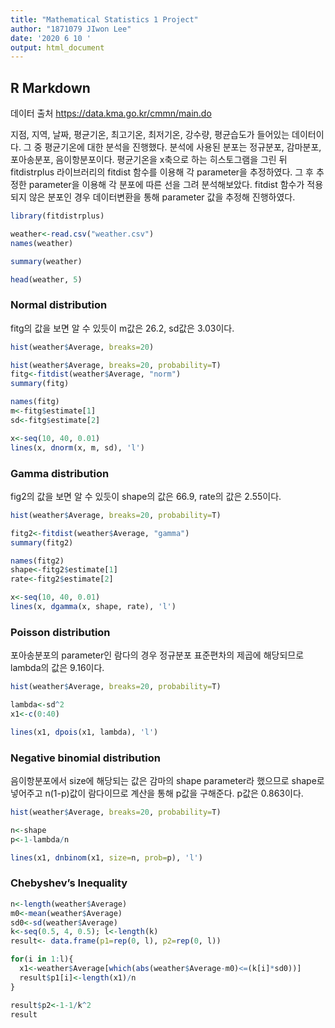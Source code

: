 ```yaml
---
title: "Mathematical Statistics 1 Project"
author: "1871079 JIwon Lee"
date: '2020 6 10 '
output: html_document
---
```


## R Markdown

데이터 출처
<https://data.kma.go.kr/cmmn/main.do>

지점, 지역, 날짜, 평균기온, 최고기온, 최저기온, 강수량, 평균습도가 들어있는 데이터이다.
그 중 평균기온에 대한 분석을 진행했다. 분석에 사용된 분포는 정규분포, 감마분포, 포아송분포, 음이항분포이다.
평균기온을 x축으로 하는 히스토그램을 그린 뒤 fitdistrplus 라이브러리의 fitdist 함수를 이용해 각 parameter을 추정하였다. 그 후 추정한 parameter을 이용해 각 분포에 따른 선을 그려 분석해보았다. fitdist 함수가 적용되지 않은 분포인 경우 데이터변환을 통해 parameter 값을 추정해 진행하였다. 


```r
library(fitdistrplus)

weather<-read.csv("weather.csv")
names(weather)

summary(weather)

head(weather, 5)
```

### Normal distribution
fitg의 값을 보면 알 수 있듯이 m값은 26.2, sd값은 3.03이다.

```r
hist(weather$Average, breaks=20)
```
```r
hist(weather$Average, breaks=20, probability=T)
fitg<-fitdist(weather$Average, "norm")
summary(fitg)

names(fitg)
m<-fitg$estimate[1]
sd<-fitg$estimate[2]

x<-seq(10, 40, 0.01)
lines(x, dnorm(x, m, sd), 'l')
```

### Gamma distribution
fig2의 값을 보면 알 수 있듯이 shape의 값은 66.9, rate의 값은 2.55이다.
```r
hist(weather$Average, breaks=20, probability=T)

fitg2<-fitdist(weather$Average, "gamma")
summary(fitg2)

names(fitg2)
shape<-fitg2$estimate[1]
rate<-fitg2$estimate[2]

x<-seq(10, 40, 0.01)
lines(x, dgamma(x, shape, rate), 'l')
```

### Poisson distribution
포아송분포의 parameter인 람다의 경우 정규분포 표준편차의 제곱에 해당되므로 lambda의 값은 9.16이다.
```r
hist(weather$Average, breaks=20, probability=T)

lambda<-sd^2
x1<-c(0:40)

lines(x1, dpois(x1, lambda), 'l')
```

### Negative binomial distribution
음이항분포에서 size에 해당되는 값은 감마의 shape parameter라 했으므로 shape로 넣어주고 n(1-p)값이 람다이므로 계산을 통해 p값을 구해준다. p값은 0.863이다.
```r
hist(weather$Average, breaks=20, probability=T)

n<-shape
p<-1-lambda/n

lines(x1, dnbinom(x1, size=n, prob=p), 'l')
```

### Chebyshev's Inequality


```r
n<-length(weather$Average)
m0<-mean(weather$Average)
sd0<-sd(weather$Average)
k<-seq(0.5, 4, 0.5); l<-length(k)
result<- data.frame(p1=rep(0, l), p2=rep(0, l))

for(i in 1:l){
  x1<-weather$Average[which(abs(weather$Average-m0)<=(k[i]*sd0))]
  result$p1[i]<-length(x1)/n
}

result$p2<-1-1/k^2
result
```

